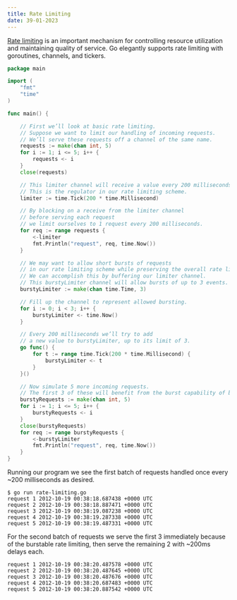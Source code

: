 ```yaml
---
title: Rate Limiting
date: 39-01-2023
---
```


[Rate limiting](https://en.wikipedia.org/wiki/Rate_limiting) is an important mechanism for controlling resource utilization and maintaining quality of service. Go elegantly supports rate limiting with goroutines, channels, and tickers.

```go
package main

import (
    "fmt"
    "time"
)

func main() {

    // First we’ll look at basic rate limiting. 
    // Suppose we want to limit our handling of incoming requests. 
    // We’ll serve these requests off a channel of the same name.
    requests := make(chan int, 5)
    for i := 1; i <= 5; i++ {
        requests <- i
    }
    close(requests)

    // This limiter channel will receive a value every 200 milliseconds. 
    // This is the regulator in our rate limiting scheme.
    limiter := time.Tick(200 * time.Millisecond)

    // By blocking on a receive from the limiter channel 
    // before serving each request
    // we limit ourselves to 1 request every 200 milliseconds.
    for req := range requests {
        <-limiter
        fmt.Println("request", req, time.Now())
    }

    // We may want to allow short bursts of requests 
    // in our rate limiting scheme while preserving the overall rate limit. 
    // We can accomplish this by buffering our limiter channel. 
    // This burstyLimiter channel will allow bursts of up to 3 events.
    burstyLimiter := make(chan time.Time, 3)

    // Fill up the channel to represent allowed bursting.
    for i := 0; i < 3; i++ {
        burstyLimiter <- time.Now()
    }

    // Every 200 milliseconds we’ll try to add 
    // a new value to burstyLimiter, up to its limit of 3.
    go func() {
        for t := range time.Tick(200 * time.Millisecond) {
            burstyLimiter <- t
        }
    }()

    // Now simulate 5 more incoming requests. 
    // The first 3 of these will benefit from the burst capability of burstyLimiter.
    burstyRequests := make(chan int, 5)
    for i := 1; i <= 5; i++ {
        burstyRequests <- i
    }
    close(burstyRequests)
    for req := range burstyRequests {
        <-burstyLimiter
        fmt.Println("request", req, time.Now())
    }
}
```

Running our program we see the first batch of requests handled once every ~200 milliseconds as desired.
```
$ go run rate-limiting.go
request 1 2012-10-19 00:38:18.687438 +0000 UTC
request 2 2012-10-19 00:38:18.887471 +0000 UTC
request 3 2012-10-19 00:38:19.087238 +0000 UTC
request 4 2012-10-19 00:38:19.287338 +0000 UTC
request 5 2012-10-19 00:38:19.487331 +0000 UTC
```
For the second batch of requests we serve the first 3 immediately because of the burstable rate limiting, then serve the remaining 2 with ~200ms delays each.
```
request 1 2012-10-19 00:38:20.487578 +0000 UTC
request 2 2012-10-19 00:38:20.487645 +0000 UTC
request 3 2012-10-19 00:38:20.487676 +0000 UTC
request 4 2012-10-19 00:38:20.687483 +0000 UTC
request 5 2012-10-19 00:38:20.887542 +0000 UTC
```


